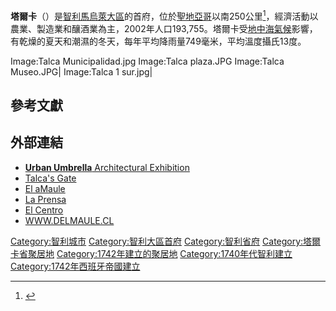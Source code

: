 {{Infobox settlement
|official_name = 塔爾卡
|native_name = Talca
|nickname =
|motto =
|total_type             = <!-- to set a non-standard label for total area and population rows -->
|image_skyline = Talca downtown.jpg
|imagesize = 300px
|settlement_type     = 城市
|image_caption =
|image_flag = 
|image_seal = Escudo de Talca.svg
|image_shield = 
|image_map = Comuna de Talca.svg
|mapsize = 300px
|map_caption = 
|subdivision_type = 國家
|subdivision_name = {{flag|Chile}}
|subdivision_type1 = [[智利行政區劃|大區]]
|subdivision_name1 = [[馬烏萊大區|馬烏萊大區]]
|leader_title = 市長
|leader_name = Juan Castro
|established_title = 建城日
|established_date = 1742年2月17日
|unit_pref = Metric
|area_magnitude = 
|area_footnotes  =
|area_total_sq_mi =
|area_total_km2 = 232
|population_as_of = 2002
|population_note = 
|population_total = 201,797
|population_footnotes =
|population_metro = 193,755
|population_urban =
|population_density_km2 = 
|population_density_sq_mi =
|elevation_m =
|elevation_ft =
|website = [http://www.talca.cl/ www.talca.cl]
|footnotes =
}}

'''塔爾卡'''（{{lang-es|Talca}}）是[[智利|智利]][[馬烏萊大區|馬烏萊大區]]的首府，位於[[聖地亞哥·德·智利|聖地亞哥]]以南250公里<ref name="utalca">{{cite web |url=http://www.utalca.cl/english/htm/location/region.htm |title=Maule Region |accessdate=2008-07-30 |work= |publisher=Universidad de Talca |date= |deadurl=yes |archiveurl=https://web.archive.org/web/20080314030726/http://www.utalca.cl/english/htm/location/region.htm |archivedate=2008-03-14 }}</ref>，經濟活動以農業、製造業和釀酒業為主，2002年人口193,755。塔爾卡受[[地中海氣候|地中海氣候]]影響，有乾燥的夏天和潮濕的冬天，每年平均降雨量749毫米，平均溫度攝氏13度。

{{Infobox Weather
|metric_first= Yes
|single_line= Yes
|location =塔爾卡
|Jan_Hi_°C =30
|Feb_Hi_°C =28
|Mar_Hi_°C =25
|Apr_Hi_°C =19
|May_Hi_°C =15
|Jun_Hi_°C =12
|Jul_Hi_°C =10
|Aug_Hi_°C =12
|Sep_Hi_°C =14
|Oct_Hi_°C =18
|Nov_Hi_°C =22
|Dec_Hi_°C =29
|Year_Hi_°C =19
|Jan_Lo_°C =14
|Feb_Lo_°C =14
|Mar_Lo_°C =12
|Apr_Lo_°C =8
|May_Lo_°C =5
|Jun_Lo_°C =3
|Jul_Lo_°C =2
|Aug_Lo_°C =3
|Sep_Lo_°C =6
|Oct_Lo_°C =8
|Nov_Lo_°C =12
|Dec_Lo_°C =14
|Year_Lo_°C =8
|Jan_Precip_mm =2
|Feb_Precip_mm =2
|Mar_Precip_mm =17
|Apr_Precip_mm =64
|May_Precip_mm =105
|Jun_Precip_mm =130
|Jul_Precip_mm =182
|Aug_Precip_mm =128
|Sep_Precip_mm =70
|Oct_Precip_mm =34
|Nov_Precip_mm =12
|Dec_Precip_mm =3
|Year_Precip_mm =749
|source = Weatherbase<ref name=Weatherbase>{{cite news|url=http://www.weatherbase.com/weather/weatherall.php3?s=098261&refer=&units=metric|publisher=WeatherBase.com|title=talca, chile|date=8 January 2008|accessdate=2010-04-13|archive-date=2019-09-22|archive-url=https://web.archive.org/web/20190922142414/http://www.weatherbase.com/weather/weatherall.php3?s=098261&refer=&units=metric|dead-url=no}}</ref>
|accessdate = 19 February 2008
}}<!--Infobox ends-->

<gallery>
Image:Talca Municipalidad.jpg
Image:Talca plaza.JPG
Image:Talca Museo.JPG|
Image:Talca 1 sur.jpg|
</gallery>

==參考文獻==
{{Reflist}}

==外部連結==
* [https://web.archive.org/web/20091021073508/http://betweencreation.com/art/urban-umbrella/ '''Urban Umbrella''' Architectural Exhibition]
* [https://web.archive.org/web/20070115215317/http://www.talcaurbano.cl/ Talca's Gate]
* [http://www.elamaule.cl El aMaule] {{Wayback|url=http://www.elamaule.cl/ |date=20210224190842 }}
* [http://www.diariolaprensa.cl La Prensa] {{Wayback|url=http://www.diariolaprensa.cl/ |date=20080118125426 }}
* [http://www.diarioelcentro.cl/ El Centro] {{Wayback|url=http://www.diarioelcentro.cl/ |date=20210210222933 }}
* [http://www.delmaule.cl/ WWW.DELMAULE.CL] {{Wayback|url=http://www.delmaule.cl/ |date=20210224152029 }}

{{Authority control}}

{{DEFAULTSORT:Talca}}
[[Category:智利城市|Category:智利城市]]
[[Category:智利大區首府|Category:智利大區首府]]
[[Category:智利省府|Category:智利省府]]
[[Category:塔爾卡省聚居地|Category:塔爾卡省聚居地]]
[[Category:1742年建立的聚居地|Category:1742年建立的聚居地]]
[[Category:1740年代智利建立|Category:1740年代智利建立]]
[[Category:1742年西班牙帝國建立|Category:1742年西班牙帝國建立]]